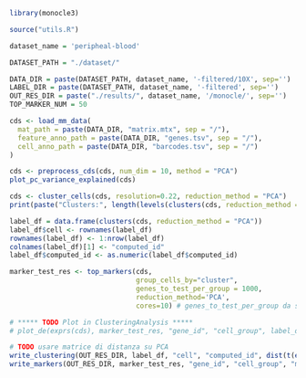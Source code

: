 ```r
library(monocle3)

source("utils.R")

dataset_name = 'peripheal-blood'

DATASET_PATH = "./dataset/"

DATA_DIR = paste(DATASET_PATH, dataset_name, '-filtered/10X', sep='')
LABEL_DIR = paste(DATASET_PATH, dataset_name, '-filtered', sep='')
OUT_RES_DIR = paste("./results/", dataset_name, '/monocle/', sep='')
TOP_MARKER_NUM = 50
```

```r
cds <- load_mm_data(
  mat_path = paste(DATA_DIR, "matrix.mtx", sep = "/"), 
  feature_anno_path = paste(DATA_DIR, "genes.tsv", sep = "/"),
  cell_anno_path = paste(DATA_DIR, "barcodes.tsv", sep = "/")
)
```
```r
cds <- preprocess_cds(cds, num_dim = 10, method = "PCA")
plot_pc_variance_explained(cds)
```

```r
cds <- cluster_cells(cds, resolution=0.22, reduction_method = "PCA")
print(paste("Clusters:", length(levels(clusters(cds, reduction_method = "PCA")))))
```

```r
label_df = data.frame(clusters(cds, reduction_method = "PCA"))
label_df$cell <- rownames(label_df)
rownames(label_df) <- 1:nrow(label_df)
colnames(label_df)[1] <- "computed_id"
label_df$computed_id <- as.numeric(label_df$computed_id)
```

```r
marker_test_res <- top_markers(cds,
                               group_cells_by="cluster",
                               genes_to_test_per_group = 1000,
                               reduction_method='PCA',
                               cores=10) # genes_to_test_per_group da selezionare in base ai pval degli altri tools
```
```r
# ***** TODO Plot in ClusteringAnalysis *****
# plot_de(exprs(cds), marker_test_res, "gene_id", "cell_group", label_df, "cell", "computed_id", OUT_RES_DIR)

# TODO usare matrice di distanza su PCA
write_clustering(OUT_RES_DIR, label_df, "cell", "computed_id", dist(t(exprs(cds))))
write_markers(OUT_RES_DIR, marker_test_res, "gene_id", "cell_group", "marker_score", TRUE, TOP_MARKER_NUM)
```
